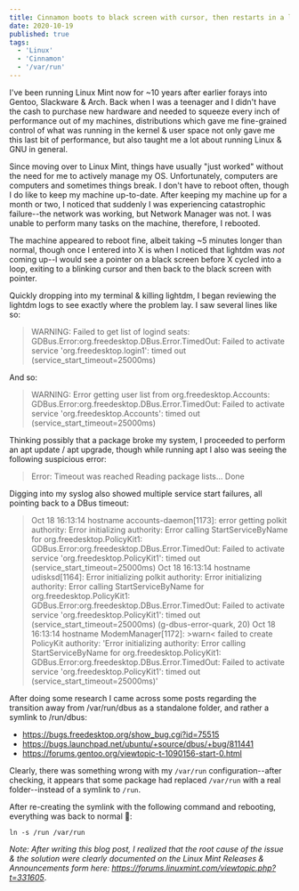 ```yaml
---
title: Cinnamon boots to black screen with cursor, then restarts in a loop, the logs reference systemd / dbus timeout
date: 2020-10-19
published: true
tags:
  - 'Linux'
  - 'Cinnamon'
  - '/var/run'
---
```


I've been running Linux Mint now for ~10 years after earlier forays into Gentoo, Slackware & Arch. Back when I was a teenager and I didn't have the cash to purchase new hardware and needed to squeeze every inch of performance out of my machines, distributions which gave me fine-grained control of what was running in the kernel & user space not only gave me this last bit of performance, but also taught me a lot about running Linux & GNU in general.

Since moving over to Linux Mint, things have usually "just worked" without the need for me to actively manage my OS. Unfortunately, computers are computers and sometimes things break. I don't have to reboot often, though I do like to keep my machine up-to-date. After keeping my machine up for a month or two, I noticed that suddenly I was experiencing catastrophic failure--the network was working, but Network Manager was not. I was unable to perform many tasks on the machine, therefore, I rebooted.

The machine appeared to reboot fine, albeit taking ~5 minutes longer than normal, though once I entered into X is when I noticed that lightdm was _not_ coming up--I would see a pointer on a black screen before X cycled into a loop, exiting to a blinking cursor and then back to the black screen with pointer.

Quickly dropping into my terminal & killing lightdm, I began reviewing the lightdm logs to see exactly where the problem lay. I saw several lines like so:

> WARNING: Failed to get list of logind seats: GDBus.Error:org.freedesktop.DBus.Error.TimedOut: Failed to activate service 'org.freedesktop.login1': timed out (service_start_timeout=25000ms)

And so:

> WARNING: Error getting user list from org.freedesktop.Accounts: GDBus.Error:org.freedesktop.DBus.Error.TimedOut: Failed to activate service 'org.freedesktop.Accounts': timed out (service_start_timeout=25000ms)

Thinking possibly that a package broke my system, I proceeded to perform an apt update / apt upgrade, though while running apt I also was seeing the following suspicious error:

> Error: Timeout was reached
> Reading package lists... Done

Digging into my syslog also showed multiple service start failures, all pointing back to a DBus timeout:

> Oct 18 16:13:14 hostname accounts-daemon[1173]: error getting polkit authority: Error initializing authority: Error calling StartServiceByName for org.freedesktop.PolicyKit1: GDBus.Error:org.freedesktop.DBus.Error.TimedOut: Failed to activate service 'org.freedesktop.PolicyKit1': timed out (service_start_timeout=25000ms)
> Oct 18 16:13:14 hostname udisksd[1164]: Error initializing polkit authority: Error initializing authority: Error calling StartServiceByName for org.freedesktop.PolicyKit1: GDBus.Error:org.freedesktop.DBus.Error.TimedOut: Failed to activate service 'org.freedesktop.PolicyKit1': timed out (service_start_timeout=25000ms) (g-dbus-error-quark, 20)
> Oct 18 16:13:14 hostname ModemManager[1172]: &gt;warn&lt; failed to create PolicyKit authority: 'Error initializing authority: Error calling StartServiceByName for org.freedesktop.PolicyKit1: GDBus.Error:org.freedesktop.DBus.Error.TimedOut: Failed to activate service 'org.freedesktop.PolicyKit1': timed out (service_start_timeout=25000ms)'

After doing some research I came across some posts regarding the transition away from /var/run/dbus as a standalone folder, and rather a symlink to /run/dbus:

- https://bugs.freedesktop.org/show_bug.cgi?id=75515
- https://bugs.launchpad.net/ubuntu/+source/dbus/+bug/811441
- https://forums.gentoo.org/viewtopic-t-1090156-start-0.html

Clearly, there was something wrong with my `/var/run` configuration--after checking, it appears that some package had replaced `/var/run` with a real folder--instead of a symlink to `/run`.

After re-creating the symlink with the following command and rebooting, everything was back to normal 🎉:

```
ln -s /run /var/run
```

_Note: After writing this blog post, I realized that the root cause of the issue & the solution were clearly documented on the Linux Mint Releases & Announcements form here: https://forums.linuxmint.com/viewtopic.php?t=331605_.
